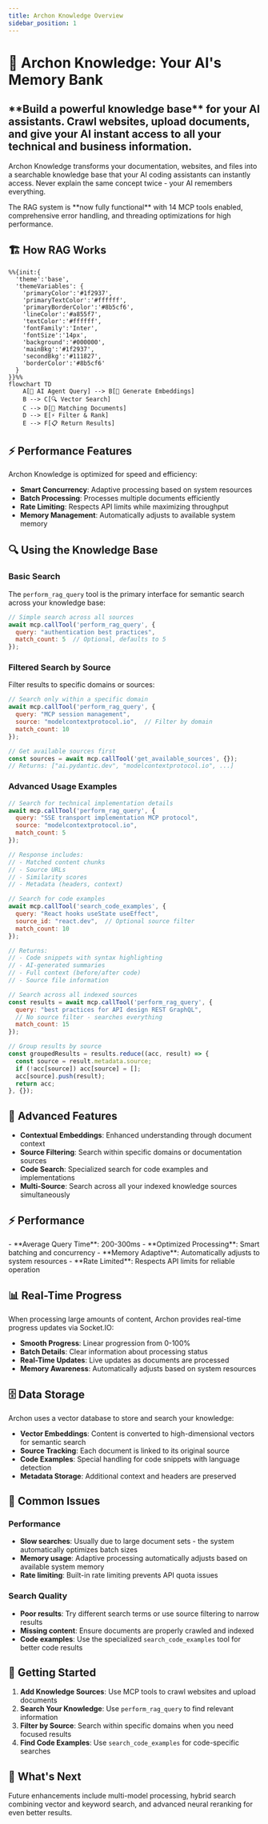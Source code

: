 ```yaml
---
title: Archon Knowledge Overview
sidebar_position: 1
---
```



# 🧠 Archon Knowledge: Your AI's Memory Bank

<div className="hero hero--primary">
  <div className="container">
    <h2 className="hero__subtitle">
      **Build a powerful knowledge base** for your AI assistants. Crawl websites, upload documents, and give your AI instant access to all your technical and business information.
    </h2>
  </div>
</div>

Archon Knowledge transforms your documentation, websites, and files into a searchable knowledge base that your AI coding assistants can instantly access. Never explain the same concept twice - your AI remembers everything.

<Admonition type="tip" icon="🎉" title="Fully Operational RAG System">
The RAG system is **now fully functional** with 14 MCP tools enabled, comprehensive error handling, and threading optimizations for high performance.
</Admonition>

## 🏗️ How RAG Works

```mermaid
%%{init:{
  'theme':'base',
  'themeVariables': {
    'primaryColor':'#1f2937',
    'primaryTextColor':'#ffffff',
    'primaryBorderColor':'#8b5cf6',
    'lineColor':'#a855f7',
    'textColor':'#ffffff',
    'fontFamily':'Inter',
    'fontSize':'14px',
    'background':'#000000',
    'mainBkg':'#1f2937',
    'secondBkg':'#111827',
    'borderColor':'#8b5cf6'
  }
}}%%
flowchart TD
    A[🤖 AI Agent Query] --> B[🧠 Generate Embeddings]
    B --> C[🔍 Vector Search]
    C --> D[📄 Matching Documents]
    D --> E[⚡ Filter & Rank]
    E --> F[📋 Return Results]
```

## ⚡ Performance Features

Archon Knowledge is optimized for speed and efficiency:

- **Smart Concurrency**: Adaptive processing based on system resources
- **Batch Processing**: Processes multiple documents efficiently  
- **Rate Limiting**: Respects API limits while maximizing throughput
- **Memory Management**: Automatically adjusts to available system memory

## 🔍 Using the Knowledge Base

### Basic Search

The `perform_rag_query` tool is the primary interface for semantic search across your knowledge base:

```javascript title="Basic RAG Query"
// Simple search across all sources
await mcp.callTool('perform_rag_query', {
  query: "authentication best practices",
  match_count: 5  // Optional, defaults to 5
});
```

### Filtered Search by Source

Filter results to specific domains or sources:

```javascript title="Source-Filtered Search"
// Search only within a specific domain
await mcp.callTool('perform_rag_query', {
  query: "MCP session management",
  source: "modelcontextprotocol.io",  // Filter by domain
  match_count: 10
});

// Get available sources first
const sources = await mcp.callTool('get_available_sources', {});
// Returns: ["ai.pydantic.dev", "modelcontextprotocol.io", ...]
```

### Advanced Usage Examples

<Tabs>
<TabItem value="technical" label="Technical Documentation" default>

```javascript
// Search for technical implementation details
await mcp.callTool('perform_rag_query', {
  query: "SSE transport implementation MCP protocol",
  source: "modelcontextprotocol.io",
  match_count: 5
});

// Response includes:
// - Matched content chunks
// - Source URLs
// - Similarity scores
// - Metadata (headers, context)
```

</TabItem>
<TabItem value="code" label="Code Examples">

```javascript
// Search for code examples
await mcp.callTool('search_code_examples', {
  query: "React hooks useState useEffect",
  source_id: "react.dev",  // Optional source filter
  match_count: 10
});

// Returns:
// - Code snippets with syntax highlighting
// - AI-generated summaries
// - Full context (before/after code)
// - Source file information
```

</TabItem>
<TabItem value="multi-source" label="Multi-Source Search">

```javascript
// Search across all indexed sources
const results = await mcp.callTool('perform_rag_query', {
  query: "best practices for API design REST GraphQL",
  // No source filter - searches everything
  match_count: 15
});

// Group results by source
const groupedResults = results.reduce((acc, result) => {
  const source = result.metadata.source;
  if (!acc[source]) acc[source] = [];
  acc[source].push(result);
  return acc;
}, {});
```

</TabItem>
</Tabs>

## 🔧 Advanced Features

- **Contextual Embeddings**: Enhanced understanding through document context
- **Source Filtering**: Search within specific domains or documentation sources  
- **Code Search**: Specialized search for code examples and implementations
- **Multi-Source**: Search across all your indexed knowledge sources simultaneously

## ⚡ Performance

<Admonition type="success" icon="📊" title="Fast & Efficient">
- **Average Query Time**: 200-300ms
- **Optimized Processing**: Smart batching and concurrency
- **Memory Adaptive**: Automatically adjusts to system resources
- **Rate Limited**: Respects API limits for reliable operation
</Admonition>

## 📊 Real-Time Progress

When processing large amounts of content, Archon provides real-time progress updates via Socket.IO:

- **Smooth Progress**: Linear progression from 0-100%
- **Batch Details**: Clear information about processing status
- **Real-Time Updates**: Live updates as documents are processed
- **Memory Awareness**: Automatically adjusts based on system resources

## 🗄️ Data Storage

Archon uses a vector database to store and search your knowledge:

- **Vector Embeddings**: Content is converted to high-dimensional vectors for semantic search
- **Source Tracking**: Each document is linked to its original source
- **Code Examples**: Special handling for code snippets with language detection
- **Metadata Storage**: Additional context and headers are preserved

## 🔧 Common Issues

### Performance
- **Slow searches**: Usually due to large document sets - the system automatically optimizes batch sizes
- **Memory usage**: Adaptive processing automatically adjusts based on available system memory
- **Rate limiting**: Built-in rate limiting prevents API quota issues

### Search Quality  
- **Poor results**: Try different search terms or use source filtering to narrow results
- **Missing content**: Ensure documents are properly crawled and indexed
- **Code examples**: Use the specialized `search_code_examples` tool for better code results

## 🚀 Getting Started

1. **Add Knowledge Sources**: Use MCP tools to crawl websites and upload documents
2. **Search Your Knowledge**: Use `perform_rag_query` to find relevant information  
3. **Filter by Source**: Search within specific domains when you need focused results
4. **Find Code Examples**: Use `search_code_examples` for code-specific searches

## 🔮 What's Next

Future enhancements include multi-model processing, hybrid search combining vector and keyword search, and advanced neural reranking for even better results. 